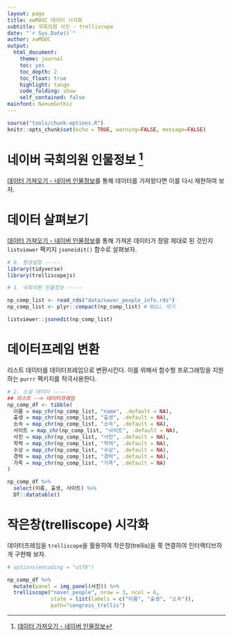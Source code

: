 ```yaml
---
layout: page
title: xwMOOC 데이터 시각화
subtitle: 국회의원 사진 - trelliscope
date: "`r Sys.Date()`"
author: xwMOOC
output:
  html_document: 
    theme: journal
    toc: yes
    toc_depth: 2
    toc_float: true
    highlight: tango
    code_folding: show
    self_contained: false
mainfont: NanumGothic
---
```


``` r
source("tools/chunk-options.R")
knitr::opts_chunk$set(echo = TRUE, warning=FALSE, message=FALSE)

```

# 네이버 국회의원 인물정보 [^naver-people-info-crawl] {#viz-naver-people-info}

[^naver-people-info-crawl]: [데이터 가져오기 - 네이버 인물정보](https://statkclee.github.io/ingest-data/naver-people-info.html)

[데이터 가져오기 - 네이버 인물정보](https://statkclee.github.io/ingest-data/naver-people-info.html)를 통해 데이터를 가져왔다면 이를 다시 재현하여 보자.


# 데이터 살펴보기 {#viz-naver-people-info-crawl}

[데이터 가져오기 - 네이버 인물정보](https://statkclee.github.io/ingest-data/naver-people-info.html)를 통해 가져온 데이터가 정말 
제대로 된 것인지 `listviewer` 팩키지 `jsoneidit()` 함수로 살펴보자.

``` r
# 0. 환경설정 -----
library(tidyverse)
library(trelliscopejs)

# 1. 국회의원 인물정보 -----

np_comp_list <- read_rds("data/naver_people_info.rds")
np_comp_list <- plyr::compact(np_comp_list) # NULL 제거

listviewer::jsonedit(np_comp_list)
```

# 데이터프레임 변환 {#viz-naver-people-info-dataframe}

리스트 데이터를 데이터프레임으로 변환시킨다. 이를 위해서 함수형 프로그래밍을 지원하는 `purrr` 팩키지를 적극사용한다.

``` r
# 2. 소셜 데이터 -----
## 리스트 --> 데이터프레임
np_comp_df <- tibble(
  이름 = map_chr(np_comp_list, "name", .default = NA),
  출생 = map_chr(np_comp_list, "출생", .default = NA),
  소속 = map_chr(np_comp_list, "소속", .default = NA),
  사이트 = map_chr(np_comp_list, "사이트", .default = NA),
  사진 = map_chr(np_comp_list, "사진", .default = NA),
  학력 = map_chr(np_comp_list, "학력", .default = NA),
  수상 = map_chr(np_comp_list, "수상", .default = NA),
  경력 = map_chr(np_comp_list, "경력", .default = NA),
  가족 = map_chr(np_comp_list, "가족", .default = NA)
)

np_comp_df %>% 
  select(이름, 출생, 사이트) %>% 
  DT::datatable()
```

# 작은창(trelliscope) 시각화 {#viz-naver-people-info-trelliscope}

데이터프레임을 `trelliscope`을 활용하여 작은창(trellis)을 쭉 연결하여 인터랙티브하게 구현해 보자.

``` r
# options(encoding = "utf8")

np_comp_df %>%
  mutate(panel = img_panel(사진)) %>%
  trelliscope("naver_people", nrow = 3, ncol = 6,
              state = list(labels = c("이름", "출생", "소속")),
              path="congress_trellis")
```


